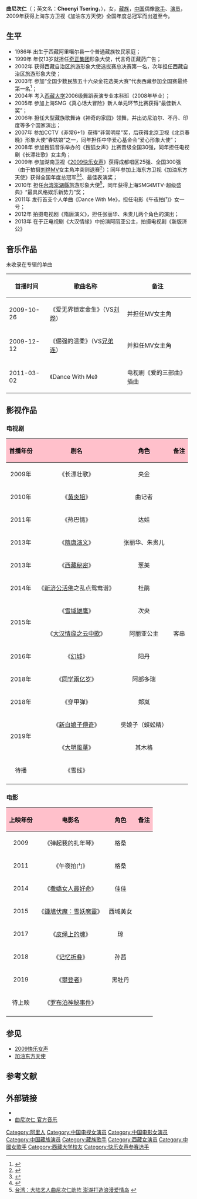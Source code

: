 {{艺人
| 姓名 = 曲尼次仁
| 类型 = 女艺人
| 图片 = 
| 图片简介 =  
| 原名 =  
| 英文名 =   Choenyi Tsering
| 罗马拼音 = Quni Ciren
| 国籍 = {{PRC}} 
| 民族 = [[藏族|藏族]]
| 出生日期 = {{birth date and age|1986|5|15}}
| 出生地點 = {{CHN}}[[西藏自治区|西藏]][[阿里地区|阿里地区]][[噶尔县|噶尔县]] 
| 居住地 = {{CHN}}[[北京市|北京市]]
| 职业     = [[歌手|歌手]]、[[演员|演员]]、[[艺人|艺人]]
| 语言     = [[汉语|汉语]]、[[藏语|藏语]] 
| 配偶     = 
| 教育程度 = [[西藏大学|西藏大学]]  
| 宗教信仰 = 藏传佛教
| 音乐类型 = [[华语流行|华语流行]]
| 活跃年代 = 2009年至今
| 唱片公司 = [[东方之星|东方之星]]（2009至今） 
| 经纪公司 = [[东方之星|东方之星]]（2009至今）
| 网站 = [http://weibo.com/quniciren 曲尼次仁 官方微博]
| imdb = 7496070
}}
'''曲尼次仁'''（{{Bo|z=ཆོས་དབྱིངས་ཚེ་རིང་|w=chos dbyings tshe ring}}；英文名：'''Choenyi Tsering'''，{{bd|1986年|5月15日|catIdx=Q曲}}），女，[[藏族|藏族]]，[[中华人民共和国|中国]]偶像[[歌手|歌手]]、[[演员|演员]]，2009年获得上海东方卫视《加油东方天使》全国年度总冠军而出道至今。

==生平==
*1986年 出生于西藏阿里噶尔县一个普通藏族牧民家庭；
*1999年 年仅13岁就担任[[奇正集团|奇正集团]]形象大使，代言奇正藏药广告；
*2002年 获得西藏自治区旅游形象大使选拔赛总决赛第一名，次年担任西藏自治区旅游形象大使；
*2003年 参加“全国少数民族五十六朵金花选美大赛”代表西藏参加全国赛最终第一名<ref>{{Cite web |url=http://news.hexun.com/2014-02-23/162409255.html |title=“西藏金花”曲尼次仁：有梦就有远方 |accessdate=2014-03-29 |archive-date=2014-03-29 |archive-url=https://web.archive.org/web/20140329094337/http://news.hexun.com/2014-02-23/162409255.html |dead-url=no }}</ref>；
*2004年 考入[[西藏大学|西藏大学]]2006级舞蹈表演专业本科班（2008年毕业）；
*2005年 参加上海SMG《真心话大冒险》新人单元环节比赛获得“最佳新人奖”；
*2006年 担任大型藏族歌舞诗《神奇的家园》领舞，并出访尼泊尔、不丹、印度等多个国家演出；
*2007年 参加CCTV《非常6+1》获得“非常明星”奖，后获得北京卫视《北京春晚》形象大使“春姑娘”之一，同年担任中华爱心基金会“爱心形象大使”；
*2008年 参加搜狐音乐举办的《搜狐女声》比赛晋级全国30强，同年担任电视剧《长漂壮歌》女主角；
*2009年 参加湖南卫视《[[2009快乐女声|2009快乐女声]]》获得成都唱区25强、全国300强（由于拍摄[[刘烨|刘烨]]MV女主角冲突则退赛<ref>{{Cite web |url=http://ent.qq.com/a/20091025/000048.htm |title=曲尼次仁登顶“东方天使” 曾退赛“快女” |accessdate=2014-03-29 |archive-date=2014-03-29 |archive-url=https://web.archive.org/web/20140329110427/http://ent.qq.com/a/20091025/000048.htm |dead-url=no }}</ref>）；同年参加上海东方卫视《加油东方天使》获得全国年度总冠军<ref>{{Cite web |url=http://news.163.com/09/1024/06/5MCCK6TB000120GR.html |title=曲尼次仁 夺得《加油！东方天使》总冠军 |access-date=2014-03-29 |archive-url=https://web.archive.org/web/20140329094818/http://news.163.com/09/1024/06/5MCCK6TB000120GR.html |archive-date=2014-03-29 |dead-url=yes }}</ref><ref>{{Cite web |url=http://news.qq.com/a/20091025/001074.htm |title=曲尼次仁“东方天使”夺冠 |accessdate=2014-03-29 |archive-date=2014-03-29 |archive-url=https://web.archive.org/web/20140329094905/http://news.qq.com/a/20091025/001074.htm |dead-url=no }}</ref>、最佳表演奖；
*2010年 担任[[台湾|台湾]][[澎湖縣|澎湖縣]]旅游形象大使<ref>[http://tv.people.com.cn/GB/150716/11792142.html 台湾：大陆艺人曲尼次仁助阵  澎湖打造浪漫爱情岛] {{Wayback|url=http://tv.people.com.cn/GB/150716/11792142.html |date=20140329100655 }}</ref>，同年获得上海SMG《MTV-超级盛典》“最具风格娱乐新势力”奖；
*2011年 发行首支个人单曲《Dance With Me》，担任电影《午夜拍门》女一号；
*2012年 拍摄电视剧《隋唐演义》，担任张丽华、朱贵儿两个角色的演出；
*2013年 在于正电视剧《大汉情缘》中扮演阿丽亚公主，拍摄电视剧《新版济公》

==音乐作品==
未收录在专辑的单曲
{| class="wikitable"
|-
! 首播时间 !! 歌曲名称 !! 备注
|-
| 2009-10-26|| 《爱无界锁定金生》（VS[[刘烨|刘烨]]） || 并担任MV女主角
|-
| 2009-12-12|| 《倔强的温柔》（VS[[兄弟连|兄弟连]]） || 并担任MV女主角  
|-
| 2011-03-02|| 《Dance With Me》  || 电视剧《爱的三部曲》插曲 
|}

== 影视作品 ==
===电视剧===
{| class="wikitable"
!style="background:pink; color:black" align="center"|首播年份
!style="background:pink; color:black" align="center"|剧名
!style="background:pink; color:black" align="center"|角色
!style="background:pink; color:black" align="center"|备注
|-
| 2009年 || 《长漂壮歌》 || 央金  || 
|-
| 2010年 || 《[[黄炎培_(电视剧)|黄炎培]]》 || 曲记者  || 
|-
| 2011年 || 《热巴情》 || 达娃  ||
|-
| 2013年 || 《[[隋唐演義_(2013年電視劇)|隋唐演义]]》 || 张丽华、朱贵儿 ||
|-
| 2013年 || 《[[西藏秘密|西藏秘密]]》 || 葱美 || 
|-
| 2014年 || 《[[新济公活佛|新济公活佛]]之乱点鸳鸯谱》 || 杜鹃 || 
|-
|rowspan="2"|2015年  || 《[[雪域雄鹰|雪域雄鹰]]》||次央||
|-
|  《[[大汉情缘之云中歌|大汉情缘之云中歌]]》 || 阿丽亚公主|| 客串
|-
| 2016年  || 《[[幻城|幻城]]》 || 阳丹 || 
|-
| 2018年  || 《[[同学兩亿岁|同学兩亿岁]]》||阿部多瑞||
|-
| 2018年  || 《穿甲弹》||郑岚||
|-
|rowspan="2"| 2019年  || 《[[新白娘子傳奇_(2019年電視劇)|新白娘子傳奇]]》||吳娘子（蜈蚣精）||
|-
|《[[大明風華|大明風華]]》||其木格||
|-----
|待播||《雪线》||  || 
|-----
|}

=== 电影 ===
{| class="wikitable"
!style="background:pink; color:black" align="center"|上映年份
!style="background:pink; color:black" align="center"|电影名
!style="background:pink; color:black" align="center"|角色
!style="background:pink; color:black" align="center"|备注
|-
| 2009 || 《弹起我的扎年琴》 || 格桑  ||
|-
| 2011 || 《午夜拍门》 || 格桑  || 
|-
| 2014|| 《[[撒嬌女人最好命|撒嬌女人最好命]]》|| 佳佳 ||
|-
| 2015 || 《[[钟馗伏魔：雪妖魔灵|鍾馗伏魔：雪妖魔靈]]》 || 西域美女  ||
|-
| 2017 || 《[[皮绳上的魂|皮绳上的魂]]》 || 琼  || 
|-
| 2018|| 《[[记忆折叠|记忆折叠]]》|| 孙茜 ||
|-
| 2019|| 《[[攀登者|攀登者]]》|| 黑牡丹 ||
|-
| 待上映|| 《[[罗布泊神秘事件|罗布泊神秘事件]]》||   ||
|-
|}

== 参见 ==
* [[2009快乐女声|2009快乐女声]] 
* [[加油东方天使|加油东方天使]] 

== 参考文献 ==
{{reflist}}

== 外部链接 == 
* {{Sinaweibo|quniciren}}
* [http://music.baidu.com/artist/5709 曲尼次仁 官方音乐] {{Wayback|url=http://music.baidu.com/artist/5709 |date=20150608111452 }}

{{Authority control}}
{{DEFAULTSORT:Qu曲}}
[[Category:阿里人|Category:阿里人]]
[[Category:中国电视女演员|Category:中国电视女演员]]
[[Category:中国电影女演员|Category:中国电影女演员]]
[[Category:中国藏族演员|Category:中国藏族演员]]
[[Category:藏族歌手|Category:藏族歌手]]
[[Category:西藏女演员|Category:西藏女演员]]
[[Category:中國女歌手|Category:中國女歌手]]
[[Category:西藏大学校友|Category:西藏大学校友]] 
[[Category:快乐女声参赛选手|Category:快乐女声参赛选手]]